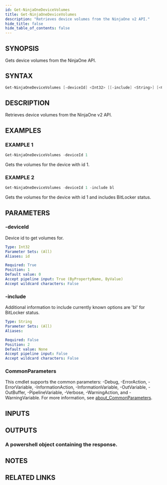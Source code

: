 ```yaml
---
id: Get-NinjaOneDeviceVolumes
title: Get-NinjaOneDeviceVolumes
description: "Retrieves device volumes from the NinjaOne v2 API."
hide_title: false
hide_table_of_contents: false
---
```


## SYNOPSIS

Gets device volumes from the NinjaOne API.

## SYNTAX

```powershell
Get-NinjaOneDeviceVolumes [-deviceId] <Int32> [[-include] <String>] [<CommonParameters>]
```

## DESCRIPTION

Retrieves device volumes from the NinjaOne v2 API.

## EXAMPLES

### EXAMPLE 1

```powershell
Get-NinjaOneDeviceVolumes -deviceId 1
```

Gets the volumes for the device with id 1.

### EXAMPLE 2

```powershell
Get-NinjaOneDeviceVolumes -deviceId 1 -include bl
```

Gets the volumes for the device with id 1 and includes BitLocker status.

## PARAMETERS

### -deviceId

Device id to get volumes for.

```yaml
Type: Int32
Parameter Sets: (All)
Aliases: id

Required: True
Position: 1
Default value: 0
Accept pipeline input: True (ByPropertyName, ByValue)
Accept wildcard characters: False
```

### -include

Additional information to include currently known options are 'bl' for BitLocker status.

```yaml
Type: String
Parameter Sets: (All)
Aliases:

Required: False
Position: 2
Default value: None
Accept pipeline input: False
Accept wildcard characters: False
```

### CommonParameters

This cmdlet supports the common parameters: -Debug, -ErrorAction, -ErrorVariable, -InformationAction, -InformationVariable, -OutVariable, -OutBuffer, -PipelineVariable, -Verbose, -WarningAction, and -WarningVariable. For more information, see [about_CommonParameters](http://go.microsoft.com/fwlink/?LinkID=113216).

## INPUTS

## OUTPUTS

### A powershell object containing the response.

## NOTES

## RELATED LINKS
